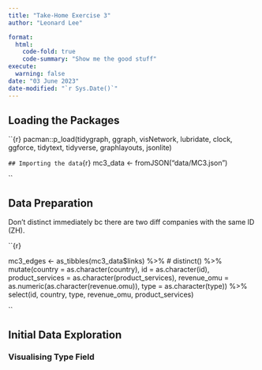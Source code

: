```yaml
---
title: "Take-Home Exercise 3"
author: "Leonard Lee"

format:
  html:
    code-fold: true
    code-summary: "Show me the good stuff"
execute:
  warning: false
date: "03 June 2023"
date-modified: "`r Sys.Date()`"
---
```


## Loading the Packages

``{r}
pacman::p_load(tidygraph, ggraph, visNetwork, lubridate, clock, ggforce, tidytext, tidyverse, graphlayouts, jsonlite)


``
## Importing the data
``{r}
mc3_data <- fromJSON("data/MC3.json")

``

## Data Preparation
Don't distinct immediately bc there are two diff companies with the same ID (ZH).

``{r}

mc3_edges <- as_tibbles(mc3_data$links) %>%
#  distinct() %>%
  mutate(country = as.character(country),
         id = as.character(id),
         product_services = as.character(product_services),
         revenue_omu = as.numeric(as.character(revenue.omu)),
         type = as.character(type)) %>%
  select(id, country, type, revenue_omu, product_services)

``

## Initial Data Exploration


### Visualising Type Field
         
         

